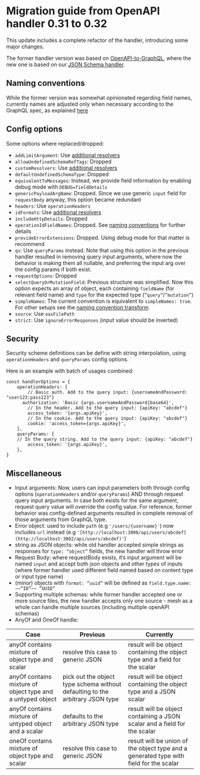 
# Migration guide from OpenAPI handler 0.31 to 0.32

This update includes a complete refactor of the handler, introducing some major changes.

The former handler version was based on [OpenAPI-to-GraphQL](https://developer.ibm.com/open/projects/openapi-to-graphql), where the new one is based on our [JSON Schema handler](/docs/handlers/json-schema).

## Naming conventions

While the former version was somewhat opinionated regarding field names, currently names are adjusted only when necessary according to the GraphQL spec, as explained [here](/docs/handlers/new-openapi#naming-convention)

## Config options

Some options where replaced/dropped:

- `addLimitArgument`: Use [additional resolvers](/docs/transforms/resolvers-composition)
- `allowUndefinedSchemaRefTags`: Dropped
- `customResolvers`: Use [additional resolvers](/docs/transforms/resolvers-composition)
- `defaultUndefinedSchemaType`: Dropped
- `equivalentToMessages`: Instead, we provide field information by enabling debug mode with `DEBUG=fieldDetails`
- `genericPayloadArgName`: Dropped. Since we use generic `input` field for `requestBody` anyway, this option became redundant
- `headers`: Use `operationHeaders`
- `idFormats`: Use [additional resolvers](/docs/transforms/resolvers-composition)
- `includeHttpDetails`: Dropped
- `operationIdFieldNames`: Dropped. See [naming conventions](/docs/handlers/new-openapi#naming-convention) for further details
- `provideErrorExtensions`: Dropped. Using debug mode for that matter is recommend
- `qs`: Use `queryParams` instead. Note that using this option in the previous handler resulted in removing query input arguments, where now the behavior is making them all nullable, and preferring the input arg over the config params if both exist.
- `requestOptions`: Dropped
- `selectQueryOrMutationField`: Previous structure was simplified. Now this option expects an array of object, each containing `fieldName` (for relevant field name) and `type` for the expected type (`”query”`/`”mutation”`)
- `simpleNames`: The current convention is equivalent to `simpleNames: true`. For other setups see the [naming convention transform](https://www.graphql-mesh.com/docs/transforms/naming-convention)
- `source`: Use `oasFilePath`
- `strict`: Use `ignoreErrorResponses` (input value should be inverted)

## Security

Security scheme definitions can be define with string interpolation, using `operationHeaders` and `queryParams` config options.

Here is an example with batch of usages combined:

```tsx
const handlerOptions = {
	operationHeaders: {
		// Basic auth. Add to the query input: {usernameAndPassword: "user123:pass123"}
	  authorization: 'Basic {args.usernameAndPassword|base64}',
		// In the header. Add to the query input: {apiKey: "abcdef"}
		access_token: '{args.apiKey}',
		// In the cookie. Add to the query input: {apiKey: "abcdef"}
		cookie: 'access_token={args.apiKey}',
	},
	queryParams: {
	// In the query string. Add to the query input: {apiKey: "abcdef"}
		access_token: '{args.apiKey}',
	},
}
```

## Miscellaneous

- Input arguments: Now, users can input parameters both through config options (`operationHeaders` and/or `queryParams`) AND through request query input arguments. In case both exists for the same argument, request query value will override the config value.
For reference, former behavior was config-defined arguments resulted in complete removal of those arguments from GraphQL type.
- Error object: used to include `path` (e.g `'/users/{username}'`) now includes `url` instead (e.g `'[http://localhost:3000/api/users/abcdef](http://localhost:3002/api/users/abcdef)'`)
- string as JSON objects: while old handler accepted simple strings as responses for `type: “object”` fields, the new handler will throw error
- Request Body: where requestBody exists, it’s input argument will be named `input` and accept both json objects and other types of inputs (where former handler used different field named based on content type or input type name)
- (minor) objects with `format: “uuid”` will be defined as `field.type.name: ~~“ID”~~ “UUID”`
- Supporting multiple schemas: while former handler accepted one or more source files, the new handler accepts only one source - mesh as a whole can handle multiple sources (including multiple openAPI schemas)
- AnyOf and OneOf handle:

| Case                                                       | Previous                                                                      | Currently                                                                              |
| ---------------------------------------------------------- | ----------------------------------------------------------------------------- | ---------------------------------------------------------------------------------------|
| anyOf contains mixture of object type and scalar           | resolve this case to generic JSON                                             | result will be object containing the object type and a field for the scalar            |
| anyOf contains mixture of object type and a untyped object | pick out the object type schema without defaulting to the arbitrary JSON type | result will be object containing the object type and a JSON scalar                     |
| anyOf contains mixture of untyped object and a scalar      | defaults to the arbitrary JSON type                                           | result will be object containing a JSON scalar and a field for the scalar              |
| oneOf contains mixture of object type and scalar           | resolve this case to generic JSON                                             | result will be union of the object type and a generated type with field for the scalar |
